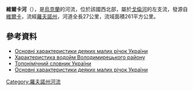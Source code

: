 '''維爾卡河'''（{{lang-uk|Вирка}}），是[[烏克蘭|烏克蘭]]的河流，位於該國西北部，屬於[[戈倫河|戈倫河]]的左支流，發源自[[維爾卡_(薩爾內區)|維爾卡]]，流經[[羅夫諾州|羅夫諾州]]，河道全長27公里，流域面積261平方公里。

==參考資料==
*[http://193.84.90.197/ecolib/3/4/20.pdf Основні характеристики деяких малих річок України]{{dead link|date=2018年1月 |bot=InternetArchiveBot |fix-attempted=yes }}
*[http://www.rv.govфua/sitenew/volodymyretsk/en/4590.htm Характеристика водойм Володимирецького району]{{dead link|date=2018年4月 |bot=InternetArchiveBot |fix-attempted=yes }}
*[https://web.archive.org/web/20160212101730/http://www.toponymic-dictionary.in.ua/index.php?option=com_content&view=section&layout=blog&id=3&Itemid=4 Топонімічний словник України]
*[http://193.84.90.197/ecolib/3/4/20.pdf Основні характеристики деяких малих річок України]{{dead link|date=2018年1月 |bot=InternetArchiveBot |fix-attempted=yes }}

{{DEFAULTSORT:Вирка (притока Горині)}}
[[Category:羅夫諾州河流|Category:羅夫諾州河流]]


{{Ukraine-river-stub}}